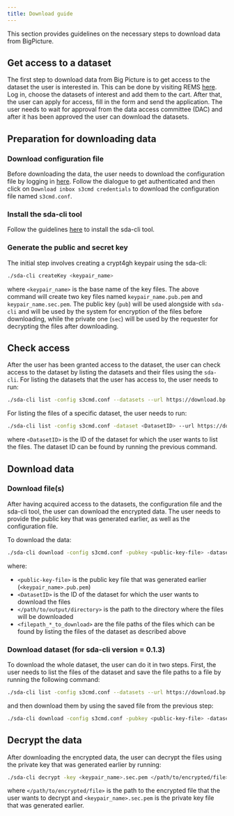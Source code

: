 ```yaml
---
title: Download guide
---
```


This section provides guidelines on the necessary steps to download data from BigPicture.

## Get access to a dataset
The first step to download data from Big Picture is to get access to the dataset the user is interested in. This can be done by visiting REMS [here](https://bp-rems.sd.csc.fi/).
Log in, choose the datasets of interest and add them to the cart. After that, the user can apply for access, fill in the form and send the application.
The user needs to wait for approval from the data access committee (DAC) and after it has been approved the user can download the datasets.

## Preparation for downloading data

### Download configuration file
Before downloading the data, the user needs to download the configuration file by logging in [here](https://login.bp.nbis.se/).
Follow the dialogue to get authenticated and then click on `Download inbox s3cmd credentials` to download the configuration file named `s3cmd.conf`.

### Install the sda-cli tool
Follow the guidelines [here](../submission/submission-guide.qmd#install-the-sda-cli-tool) to install the sda-cli tool.

### Generate the public and secret key 
The initial step involves creating a crypt4gh keypair using the sda-cli:

```bash
./sda-cli createKey <keypair_name>
```

where `<keypair_name>` is the base name of the key files. The above command will create two key files named
`keypair_name.pub.pem` and `keypair_name.sec.pem`. The public key (`pub`) will be used alongside with `sda-cli`
and will be used by the system for encryption of the files before downloading, while the private one
(`sec`) will be used by the requester for decrypting the files after downloading.

## Check access

After the user has been granted access to the dataset, the user can check access to the dataset by listing the datasets and their files using the `sda-cli`.
For listing the datasets that the user has access to, the user needs to run:

```bash
./sda-cli list -config s3cmd.conf --datasets --url https://download.bp.nbis.se (--bytes)
```

For listing the files of a specific dataset, the user needs to run:

```bash
./sda-cli list -config s3cmd.conf -dataset <DatasetID> --url https://download.bp.nbis.se (--bytes)
```

where `<DatasetID>` is the ID of the dataset for which the user wants to list the files. The dataset ID can be found by running the previous command.

## Download data

### Download file(s)

After having acquired access to the datasets, the configuration file and the sda-cli tool, the user can download the encrypted data.
The user needs to provide the public key that was generated earlier, as well as the configuration file. 

To download the data:

```bash
./sda-cli download -config s3cmd.conf -pubkey <public-key-file> -dataset-id <DatasetID> --url https://download.bp.nbis.se -outdir </path/to/output/directory> <filepath_1_to_download> <filepath_2_to_download> ...
```

where:

- `<public-key-file>` is the public key file that was generated earlier (`<keypair_name>.pub.pem`)
- `<DatasetID>` is the ID of the dataset for which the user wants to download the files
- `</path/to/output/directory>` is the path to the directory where the files will be downloaded
- `<filepath_*_to_download>` are the file paths of the files which can be found by listing the files of the dataset as described above

### Download dataset (for sda-cli version = 0.1.3)

To download the whole dataset, the user can do it in two steps. First, the user needs to list the files of the dataset and save the file paths to a file
by running the following command:

```bash
./sda-cli list -config s3cmd.conf --datasets --url https://download.bp.nbis.se | awk '{hold=$4} NR>1{print prev} {prev=hold}' > filepaths.txt
```

and then download them by using the saved file from the previous step:

```bash
./sda-cli download -config s3cmd.conf -pubkey <public-key-file> -dataset-id <DatasetID> --url https://download.bp.nbis.se -outdir </path/to/output/directory>  --from-file filepaths.txt
```

## Decrypt the data

After downloading the encrypted data, the user can decrypt the files using the private key that was generated earlier by running:

```bash
./sda-cli decrypt -key <keypair_name>.sec.pem </path/to/encrypted/file>
```

where `</path/to/encrypted/file>` is the path to the encrypted file that the user wants to decrypt and `<keypair_name>.sec.pem` is the private key file that was generated earlier.


